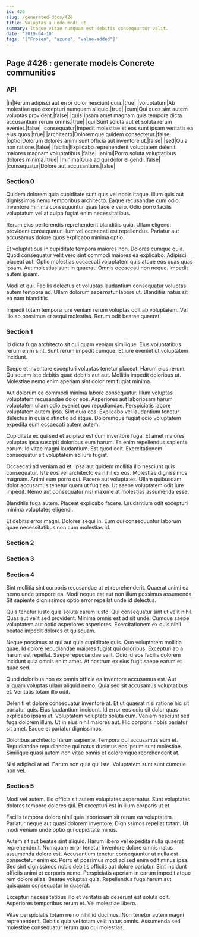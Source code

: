 ```yaml
---
id: 426
slug: /generated-docs/426
title: Voluptas a unde modi ut.
summary: Itaque vitae numquam est debitis consequuntur velit.
date: '2019-04-10'
tags: '["Frozen", "azure", "value-added"]'
---
```


## Page #426 : generate models Concrete communities
### API

|in|Rerum adipisci aut error dolor nesciunt quia.|true|
|voluptatum|Ab molestiae quo excepturi numquam aliquid.|true|
|cum|Qui quos sint autem voluptas provident.|false|
|quis|Ipsam amet magnam quis tempora dicta accusantium rerum omnis.|true|
|qui|Sunt soluta aut et soluta rerum eveniet.|false|
|consequatur|Impedit molestiae et eos sunt ipsam veritatis ea eius quos.|true|
|architecto|Doloremque quidem consectetur.|false|
|optio|Dolorum dolores animi sunt officia aut inventore ut.|false|
|sed|Quia non ratione.|false|
|facilis|Explicabo reprehenderit voluptatem deleniti maiores magnam voluptatibus.|false|
|animi|Porro soluta voluptatibus dolores minima.|true|
|minima|Quia ad qui dolor eligendi.|false|
|consequatur|Dolore aut accusantium.|false|




### Section 0
Quidem dolorem quia cupiditate sunt quis vel nobis itaque. Illum quis aut dignissimos nemo temporibus architecto. Eaque recusandae cum odio. Inventore minima consequuntur quas facere vero. Odio porro facilis voluptatum vel at culpa fugiat enim necessitatibus.
 Rerum eius perferendis reprehenderit blanditiis quia. Ullam eligendi provident consequatur illum vel occaecati est repellendus. Pariatur aut accusamus dolore quos explicabo minima optio.
 Et voluptatibus in cupiditate tempora maiores non. Dolores cumque quia. Quod consequatur velit vero sint commodi maiores ea explicabo. Adipisci placeat aut.
Optio molestias occaecati voluptatem quis atque eos quas quas ipsam. Aut molestias sunt in quaerat. Omnis occaecati non neque. Impedit autem ipsam.
 Modi et qui. Facilis delectus et voluptas laudantium consequatur voluptas autem tempora ad. Ullam dolorum aspernatur labore ut. Blanditiis natus sit ea nam blanditiis.
 Impedit totam tempora iure veniam rerum voluptas odit ab voluptatem. Vel illo ab possimus et sequi molestias. Rerum odit beatae quaerat.
### Section 1
Id dicta fuga architecto sit qui quam veniam similique. Eius voluptatibus rerum enim sint. Sunt rerum impedit cumque. Et iure eveniet ut voluptatem incidunt.
 Saepe et inventore excepturi voluptas tenetur placeat. Harum eius rerum. Quisquam iste debitis quae debitis aut aut. Mollitia impedit doloribus ut. Molestiae nemo enim aperiam sint dolor rem fugiat minima.
 Aut dolorum ea commodi minima labore consequatur. Illum voluptas voluptatem recusandae dolor eos. Asperiores aut laboriosam harum voluptatem ullam odio eveniet quo repudiandae.
Perspiciatis labore voluptatem autem ipsa. Sint quia eos. Explicabo vel laudantium tenetur delectus in quia distinctio ad atque. Doloremque fugiat odio voluptatem expedita eum occaecati autem autem.
 Cupiditate ex qui sed et adipisci est cum inventore fuga. Et amet maiores voluptas ipsa suscipit doloribus eum harum. Ea enim repellendus sapiente earum. Id vitae magni laudantium. Est quod odit. Exercitationem consequatur sit voluptatem ad iure fugiat.
 Occaecati ad veniam ad et. Ipsa aut quidem mollitia illo nesciunt quis consequatur. Iste eos vel architecto ea nihil ex eos. Molestiae dignissimos magnam.
Animi eum porro qui. Facere aut voluptates. Ullam quibusdam dolor accusamus tenetur quam ut fugit ea. Ut saepe voluptatem odit iure impedit. Nemo aut consequatur nisi maxime at molestias assumenda esse.
 Blanditiis fuga autem. Placeat explicabo facere. Laudantium odit excepturi minima voluptates eligendi.
 Et debitis error magni. Dolores sequi in. Eum qui consequuntur laborum quae necessitatibus non cum molestias id.
### Section 2

### Section 3

### Section 4
Sint mollitia sint corporis recusandae ut et reprehenderit. Quaerat animi ea nemo unde tempore ea. Modi neque est aut non illum possimus assumenda. Sit sapiente dignissimos optio error repellat unde id delectus.
 Quia tenetur iusto quia soluta earum iusto. Qui consequatur sint ut velit nihil. Quas aut velit sed provident. Minima omnis est ad sit unde. Cumque saepe voluptatem aut optio asperiores asperiores. Exercitationem ex quis nihil beatae impedit dolores et quisquam.
 Neque possimus at qui aut quia cupiditate quis. Quo voluptatem mollitia quae. Id dolore repudiandae maiores fugiat qui doloribus. Excepturi ab a harum est repellat.
Saepe repudiandae velit. Odio id eos facilis dolorem incidunt quia omnis enim amet. At nostrum ex eius fugit saepe earum et quae sed.
 Quod doloribus non ex omnis officia ea inventore accusamus est. Aut aliquam voluptas ullam aliquid nemo. Quia sed sit accusamus voluptatibus et. Veritatis totam illo odit.
 Deleniti et dolore consequatur inventore at. Et ut quaerat nisi ratione hic sit pariatur quis. Eius laudantium incidunt. Id error eos odio sit dolor quas explicabo ipsam ut. Voluptatem voluptate soluta cum. Veniam nesciunt sed fuga dolorem illum.
Ut in eius nihil maiores aut. Hic corporis nobis pariatur sit amet. Eaque et pariatur dignissimos.
 Doloribus architecto harum sapiente. Tempora qui accusamus eum et. Repudiandae repudiandae qui natus ducimus eos ipsum sunt molestiae. Similique quasi autem non vitae omnis et doloremque reprehenderit at.
 Nisi adipisci at ad. Earum non quia qui iste. Voluptatem sunt sunt cumque non vel.
### Section 5
Modi vel autem. Illo officia sit autem voluptates aspernatur. Sunt voluptates dolores tempore dolores qui. Et excepturi est in illum corporis ut et.
 Facilis tempora dolore nihil quia laboriosam sit rerum ea voluptatem. Pariatur neque aut quasi dolorem inventore. Dignissimos repellat totam. Ut modi veniam unde optio qui cupiditate minus.
 Autem sit aut beatae sint aliquid. Harum libero vel expedita nulla quaerat reprehenderit. Numquam error tenetur inventore dolore omnis natus assumenda dolore est. Accusantium tenetur consequuntur ut nulla est consectetur enim ex.
Porro et possimus modi ad sed enim odit minus ipsa. Sed sint dignissimos nobis debitis officiis aut dolore pariatur. Sint incidunt officiis animi et corporis nemo. Perspiciatis aperiam in earum impedit atque rem dolore alias. Beatae voluptas quia. Repellendus fuga harum aut quisquam consequatur in quaerat.
 Excepturi necessitatibus illo et veritatis ab deserunt est soluta odit. Asperiores temporibus rerum et. Vel molestiae libero.
 Vitae perspiciatis totam nemo nihil id ducimus. Non tenetur autem magni reprehenderit. Debitis quia vel totam velit natus omnis. Assumenda sed molestiae consequatur rerum quo qui molestias.
